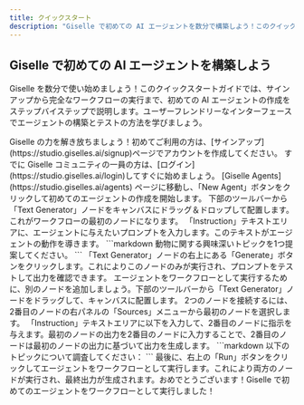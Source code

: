 ```yaml
---
title: クイックスタート
description: "Giselle で初めての AI エージェントを数分で構築しよう！このクイックスタートガイドはサインアップからワークフローの実行までをカバーします。"
---
```


## Giselle で初めての AI エージェントを構築しよう

Giselle を数分で使い始めましょう！このクイックスタートガイドでは、サインアップから完全なワークフローの実行まで、初めての AI エージェントの作成をステップバイステップで説明します。ユーザーフレンドリーなインターフェースでエージェントの構築とテストの方法を学びましょう。

<Steps>
  <Step title="サインアップ">
    Giselle の力を解き放ちましょう！初めてご利用の方は、[サインアップ](https://studio.giselles.ai/signup)ページでアカウントを作成してください。
    すでに Giselle コミュニティの一員の方は、[ログイン](https://studio.giselles.ai/login)してすぐに始めましょう。
  </Step>
  <Step title="エージェントを構築する">
    <AccordionGroup>
      <Accordion title="エージェントを作成する" defaultOpen={true}>
        [Giselle Agents](https://studio.giselles.ai/agents) ページに移動し、「New Agent」ボタンをクリックして初めてのエージェントの作成を開始します。
      </Accordion>
      <Accordion title="ノードを配置する" defaultOpen={true}>
        下部のツールバーから「Text Generator」ノードをキャンバスにドラッグ＆ドロップして配置します。これがワークフローの最初のノードになります。
      </Accordion>
      <Accordion title="エージェントに指示を与える" defaultOpen={true}>
        「Instruction」テキストエリアに、エージェントに与えたいプロンプトを入力します。このテキストがエージェントの動作を導きます。
        ```markdown
        動物に関する興味深いトピックを1つ提案してください。
        ```
      </Accordion>
      <Accordion title="エージェントをテストする" defaultOpen={true}>
        「Text Generator」ノードの右上にある「Generate」ボタンをクリックします。これによりこのノードのみが実行され、プロンプトをテストして出力を確認できます。
      </Accordion>
    </AccordionGroup>
  </Step>
  <Step title="エージェントをワークフローとして実行する">
    <AccordionGroup>
      <Accordion title="別のノードを追加する" defaultOpen={true}>
        エージェントをワークフローとして実行するために、別のノードを追加しましょう。下部のツールバーから「Text Generator」ノードをドラッグして、キャンバスに配置します。
      </Accordion>
      <Accordion title="ノードを接続する" defaultOpen={true}>
        2つのノードを接続するには、2番目のノードの右パネルの「Sources」メニューから最初のノードを選択します。
      </Accordion>
      <Accordion title="2番目のノードに指示を与える" defaultOpen={true}>
        「Instruction」テキストエリアに以下を入力して、2番目のノードに指示を与えます。最初のノードの出力を2番目のノードに入力することで、2番目のノードは最初のノードの出力に基づいて出力を生成します。
        ```markdown
        以下のトピックについて調査してください：
        ```
      </Accordion>
      <Accordion title="エージェントを実行する" defaultOpen={true}>
        最後に、右上の「Run」ボタンをクリックしてエージェントをワークフローとして実行します。これにより両方のノードが実行され、最終出力が生成されます。おめでとうございます！Giselle で初めてのエージェントをワークフローとして実行しました！
      </Accordion>
    </AccordionGroup>
  </Step>
</Steps>